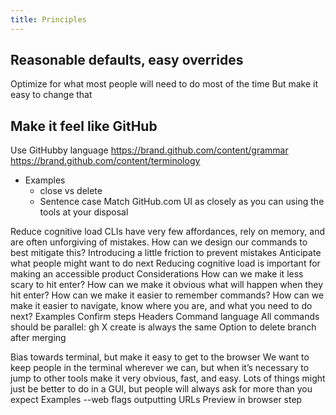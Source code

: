 ```yaml
---
title: Principles
---
```


## Reasonable defaults, easy overrides
Optimize for what most people will need to do most of the time
But make it easy to change that

## Make it feel like GitHub
Use GitHubby language
https://brand.github.com/content/grammar
https://brand.github.com/content/terminology
- Examples
  - close vs delete
  - Sentence case
Match GitHub.com UI as closely as you can using the tools at your disposal

Reduce cognitive load
CLIs have very few affordances, rely on memory, and are often unforgiving of mistakes. How can we design our commands to best mitigate this?
Introducing a little friction to prevent mistakes
Anticipate what people might want to do next
Reducing cognitive load is important for making an accessible product
Considerations
How can we make it less scary to hit enter? How can we make it obvious what will happen when they hit enter?
How can we make it easier to remember commands?
How can we make it easier to navigate, know where you are, and what you need to do next?
Examples
Confirm steps
Headers
Command language
All commands should be parallel: gh X create is always the same
Option to delete branch after merging

Bias towards terminal, but make it easy to get to the browser
We want to keep people in the terminal wherever we can, but when it’s necessary to jump to other tools make it very obvious, fast, and easy.
Lots of things might just be better to do in a GUI, but people will always ask for more than you expect
Examples
--web flags
outputting URLs
Preview in browser step
